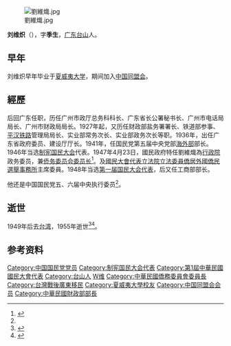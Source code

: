 [[File:劉維熾.jpg|thumb]]

'''刘维炽'''（{{bd|1892年||1955年|5月11日|catIdx=Liu刘}}），字'''季生'''，[[广东|广东]][[台山市|台山]]人。

==早年==
刘维炽早年毕业于[[夏威夷大学|夏威夷大学]]，期间加入[[中国同盟会|中国同盟会]]。

==經歷==
后回广东任职，历任广州市政厅总务科科长、广东省长公署秘书长、广州市电话局局长、广州市财政局局长。1927年起，又历任财政部盐务署署长、铁道部参事、[[平汉铁路|平汉铁路]]管理局局长、实业部常务次长、实业部政务次长等职。1936年，出任广东省政府委员、建设厅厅长。1941年，任国民党第五届中央党部[[海外部|海外部]]部长。1946年当选[[制宪国民大会|制宪国民大会]]代表。1947年4月23日，國民政府特任劉維熾為[[行政院|行政院]]政务委员，兼[[侨务委员会|侨务委员会]][[委员长|委员长]]<ref name=民>{{cite book |editors=李新總主編，[[中國社會科學院|中國社會科學院]]近代史研究所[[中華民國史|中華民國史]]研究室編，韓信夫、姜克夫主編 |title=《中華民國史大事記》 |location=[[北京|北京]] |publisher=[[中華書局|中華書局]] |year=2011 }}</ref>{{rp|8340}}。及[[國民大會代表立法院立法委員僑居外國僑民選舉事務所|國民大會代表立法院立法委員僑居外國僑民選舉事務所]]主席委員。1948年当选[[第一届国民大会代表|第一届国民大会代表]]，后又任工商部部长。

他还是中国国民党五、六届中央执行委员<ref name=kmt/>。

==逝世==
1949年后去[[台湾|台湾]]，1955年逝世<ref name=kmt>{{cite book |title=《中国国民党百年人物全书》 |publisher=团结出版社 |year=2005 }}</ref><ref>{{cite web |url=http://www.ocac.gov.tw/public/public.asp?selno=5024&no=5024&level=C#a2 |title=僑務委員會歷屆委員長 |publisher=僑務委員會 |deadurl=yes |archiveurl=https://web.archive.org/web/20110516112633/http://www.ocac.gov.tw/public/public.asp?selno=5024&no=5024&level=C#a2 |archivedate=2011-05-16 |accessdate=2010-11-13 }}</ref>。

== 参考资料 ==
{{reflist|2}}

{{DEFAULTSORT:Liu刘}}
[[Category:中国国民党党员|Category:中国国民党党员]]
[[Category:制宪国民大会代表|Category:制宪国民大会代表]]
[[Category:第1屆中華民國國民大會代表|Category:第1屆中華民國國民大會代表]]
[[Category:台山人|Category:台山人]]
[[Category:刘姓|W维]]
[[Category:中華民國僑務委員會委員長|Category:中華民國僑務委員會委員長]]
[[Category:台灣戰後廣東移民|Category:台灣戰後廣東移民]]
[[Category:夏威夷大學校友|Category:夏威夷大學校友]]
[[Category:中国同盟会会员|Category:中国同盟会会员]]
[[Category:中華民國財政部部長|Category:中華民國財政部部長]]